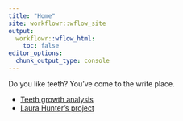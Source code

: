 ```yaml
---
title: "Home"
site: workflowr::wflow_site
output:
  workflowr::wflow_html:
    toc: false
editor_options:
  chunk_output_type: console
---
```


Do you like teeth? You've come to the write place.



* [Teeth growth analysis](teeth.html)
* [Laura Hunter's project](https://laura-hunter.github.io/reproducibility_website/)


